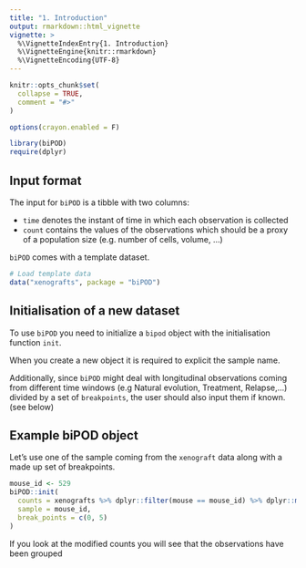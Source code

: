 ```yaml
---
title: "1. Introduction"
output: rmarkdown::html_vignette
vignette: >
  %\VignetteIndexEntry{1. Introduction}
  %\VignetteEngine{knitr::rmarkdown}
  %\VignetteEncoding{UTF-8}
---
```


```r
knitr::opts_chunk$set(
  collapse = TRUE,
  comment = "#>"
)

options(crayon.enabled = F)
```

```r
library(biPOD)
require(dplyr)
```

## Input format

The input for `biPOD` is a tibble with two columns:

- `time` denotes the instant of time in which each observation is collected
- `count` contains the values of the observations which should be a proxy of a population size (e.g. number of cells, volume, ...)

`biPOD` comes with a template dataset.

```r
# Load template data
data("xenografts", package = "biPOD")
```

## Initialisation of a new dataset

To use `biPOD` you need to initialize a `bipod` object with the initialisation function `init`.

When you create a new object it is required to explicit the sample name.

Additionally, since `biPOD` might deal with longitudinal observations coming from different time windows (e.g Natural evolution, Treatment, Relapse,...) divided by a set of `breakpoints`, the user should also input them if known. (see below)

## Example biPOD object

Let's use one of the sample coming from the `xenograft` data along with a made up set of breakpoints.

```r
mouse_id <- 529
biPOD::init(
  counts = xenografts %>% dplyr::filter(mouse == mouse_id) %>% dplyr::mutate(count = tumour_volume),
  sample = mouse_id,
  break_points = c(0, 5)
)
```
If you look at the modified counts you will see that the observations have been grouped
